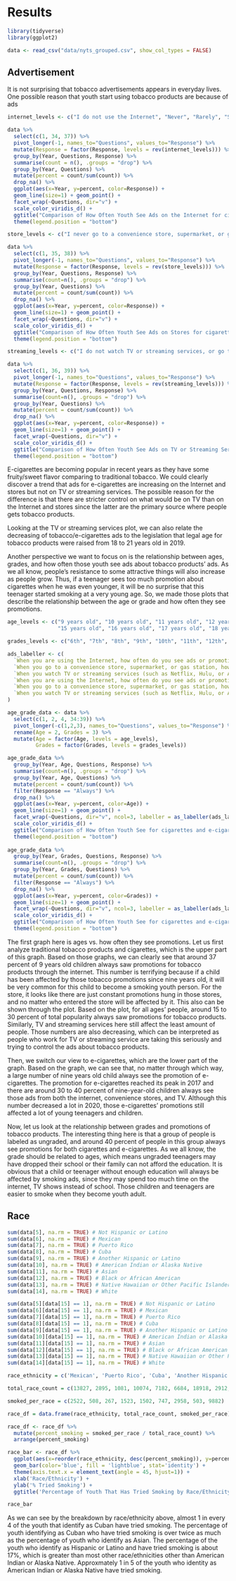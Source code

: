 # Results

```r
library(tidyverse)
library(ggplot2)
```


```r
data <- read_csv("data/nyts_grouped.csv", show_col_types = FALSE)
```

## Advertisement 

It is not surprising that tobacco advertisements appears in everyday lives. One possible reason that youth start using tobacco products are because of ads

```r

internet_levels <- c("I do not use the Internet", "Never", "Rarely", "Sometimes", "Most of the time", "Always")

data %>% 
  select(c(1, 34, 37)) %>% 
  pivot_longer(-1, names_to="Questions", values_to="Response") %>% 
  mutate(Response = factor(Response, levels = rev(internet_levels))) %>% 
  group_by(Year, Questions, Response) %>% 
  summarise(count = n(), .groups = "drop") %>% 
  group_by(Year, Questions) %>% 
  mutate(percent = count/sum(count)) %>% 
  drop_na() %>% 
  ggplot(aes(x=Year, y=percent, color=Response)) + 
  geom_line(size=1) + geom_point() +
  facet_wrap(~Questions, dir="v") + 
  scale_color_viridis_d() +
  ggtitle("Comparison of How Often Youth See Ads on the Internet for cigarettes and e-cigarettes") + 
  theme(legend.position = "bottom")
```



```r

store_levels <- c("I never go to a convenience store, supermarket, or gas station", "Never", "Rarely", "Sometimes", "Most of the time", "Always")

data %>% 
  select(c(1, 35, 38)) %>% 
  pivot_longer(-1, names_to="Questions", values_to="Response") %>% 
  mutate(Response = factor(Response, levels = rev(store_levels))) %>% 
  group_by(Year, Questions, Response) %>% 
  summarise(count=n(), .groups = "drop") %>%
  group_by(Year, Questions) %>% 
  mutate(percent = count/sum(count)) %>% 
  drop_na() %>% 
  ggplot(aes(x=Year, y=percent, color=Response)) + 
  geom_line(size=1) + geom_point() +
  facet_wrap(~Questions, dir="v") + 
  scale_color_viridis_d() + 
  ggtitle("Comparison of How Often Youth See Ads on Stores for cigarettes and e-cigarettes") + 
  theme(legend.position = "bottom")
```

```r

streaming_levels <- c("I do not watch TV or streaming services, or go to the movies", "Never", "Rarely", "Sometimes", "Most of the time", "Always")

data %>% 
  select(c(1, 36, 39)) %>% 
  pivot_longer(-1, names_to="Questions", values_to="Response") %>% 
  mutate(Response = factor(Response, levels = rev(streaming_levels))) %>% 
  group_by(Year, Questions, Response) %>% 
  summarise(count=n(), .groups = "drop") %>%
  group_by(Year, Questions) %>% 
  mutate(percent = count/sum(count)) %>% 
  drop_na() %>% 
  ggplot(aes(x=Year, y=percent, color=Response)) + 
  geom_line(size=1) + geom_point() +
  facet_wrap(~Questions, dir="v") + 
  scale_color_viridis_d() +
  ggtitle("Comparison of How Often Youth See Ads on TV or Streaming Services for cigarettes and e-cigarettes") + 
  theme(legend.position = "bottom")
```

E-cigarettes are becoming popular in recent years as they have some fruity/sweet flavor comparing to traditional tobacco. 
We could clearly discover a trend that ads for e-cigarettes are increasing on the Internet and stores but not on TV or streaming services. The possible reason for the difference is that there are stricter control on what would be on TV than on the Internet and stores since the latter are the primary source where people gets tobacco products. 

Looking at the TV or streaming services plot, we can also relate the decreasing of tobacco/e-cigarettes ads to the legislation that legal age for tobacco products were raised from 18 to 21 years old in 2019. 



Another perspective we want to focus on is the relationship between ages, grades, and how often those youth see ads about tobacco products' ads. As we all know, people’s resistance to some attractive things will also increase as people grow. Thus, if a teenager sees too much promotion about cigarettes when he was even younger, it will be no surprise that this teenager started smoking at a very young age. So, we made those plots that describe the relationship between the age or grade and how often they see promotions. 

```r

age_levels <- c("9 years old", "10 years old", "11 years old", "12 years old", "13 years old", "14 years old", 
                "15 years old", "16 years old", "17 years old", "18 years old", "19 years old or older")

grades_levels <- c("6th", "7th", "8th", "9th", "10th", "11th", "12th", "Ungraded or other grade")

ads_labeller <- c(
  `When you are using the Internet, how often do you see ads or promotions for cigarettes or other tobacco products?`="Internet, cigarettes or other tobacco products",
  `When you go to a convenience store, supermarket, or gas station, how often do you see ads or promotions for cigarettes or other tobacco products?`="Stores, cigarettes or other tobacco products",
  `When you watch TV or streaming services (such as Netflix, Hulu, or Amazon Prime), or go to the movies, how often do you see ads or promotions for cigarettes or other tobacco products?`="TV or streaming, cigarettes or other tobacco products",
  `When you are using the Internet, how often do you see ads or promotions for e-cigarettes?`="Internet, e-cigarettes",
  `When you go to a convenience store, supermarket, or gas station, how often do you see ads or promotions for e-cigarettes?`="Stores, e-cigarettes",
  `When you watch TV or streaming services (such as Netflix, Hulu, or Amazon Prime), or go to the movies, how often do you see ads or promotions for e-cigarettes?`="TV or streaming, e-cigarettes"
)

age_grade_data <- data %>% 
  select(c(1, 2, 4, 34:39)) %>% 
  pivot_longer(-c(1,2,3), names_to="Questions", values_to="Response") %>% 
  rename(Age = 2, Grades = 3) %>% 
  mutate(Age = factor(Age, levels = age_levels),
         Grades = factor(Grades, levels = grades_levels))

age_grade_data %>%
  group_by(Year, Age, Questions, Response) %>% 
  summarise(count=n(), .groups = "drop") %>%
  group_by(Year, Age, Questions) %>% 
  mutate(percent = count/sum(count)) %>% 
  filter(Response == "Always") %>%
  drop_na() %>% 
  ggplot(aes(x=Year, y=percent, color=Age)) + 
  geom_line(size=1) + geom_point() +
  facet_wrap(~Questions, dir="v", ncol=3, labeller = as_labeller(ads_labeller)) + 
  scale_color_viridis_d() +
  ggtitle("Comparison of How Often Youth See for cigarettes and e-cigarettes by Age") +
  theme(legend.position = "bottom")
  
age_grade_data %>%
  group_by(Year, Grades, Questions, Response) %>% 
  summarise(count=n(), .groups = "drop") %>%
  group_by(Year, Grades, Questions) %>% 
  mutate(percent = count/sum(count)) %>% 
  filter(Response == "Always") %>%
  drop_na() %>% 
  ggplot(aes(x=Year, y=percent, color=Grades)) + 
  geom_line(size=1) + geom_point() +
  facet_wrap(~Questions, dir="v", ncol=3, labeller = as_labeller(ads_labeller)) + 
  scale_color_viridis_d() +
  ggtitle("Comparison of How Often Youth See for cigarettes and e-cigarettes by Grades") +
  theme(legend.position = "bottom")
```

The first graph here is ages vs. how often they see promotions. Let us first analyze traditional tobacco products and cigarettes, which is the upper part of this graph. Based on those graphs, we can clearly see that around 37 percent of 9 years old children always saw promotions for tobacco products through the internet. This number is terrifying because if a child has been affected by those tobacco promotions since nine years old, it will be very common for this child to become a smoking youth person. For the store, it looks like there are just constant promotions hung in those stores, and no matter who entered the store will be affected by it. This also can be shown through the plot. Based on the plot, for all ages’ people, around 15 to 30 percent of total popularity always saw promotions for tobacco products. Similarly, TV and streaming services here still affect the least amount of people. Those numbers are also decreasing, which can be interpreted as people who work for TV or streaming service are taking this seriously and trying to control the ads about tobacco products. 

Then, we switch our view to e-cigarettes, which are the lower part of the graph. Based on the graph, we can see that, no matter through which way, a large number of nine years old child always see the promotion of e-cigarettes. The promotion for e-cigarettes reached its peak in 2017 and there are around 30 to 40 percent of nine-year-old children always see those ads from both the internet, convenience stores, and TV. Although this number decreased a lot in 2020, those e-cigarettes’ promotions still affected a lot of young teenagers and children.

Now, let us look at the relationship between grades and promotions of tobacco products. The interesting thing here is that a group of people is labeled as ungraded, and around 40 percent of people in this group always see promotions for both cigarettes and e-cigarettes. As we all know, the grade should be related to ages, which means ungraded teenagers may have dropped their school or their family can not afford the education. It is obvious that a child or teenager without enough education will always be affected by smoking ads, since they may spend too much time on the internet, TV shows instead of school. Those children and teenagers are easier to smoke when they become youth adult.


## Race 


```r
sum(data[5], na.rm = TRUE) # Not Hispanic or Latino
sum(data[6], na.rm = TRUE) # Mexican
sum(data[7], na.rm = TRUE) # Puerto Rico
sum(data[8], na.rm = TRUE) # Cuba
sum(data[9], na.rm = TRUE) # Another Hispanic or Latino
sum(data[10], na.rm = TRUE) # American Indian or Alaska Native
sum(data[11], na.rm = TRUE) # Asian
sum(data[12], na.rm = TRUE) # Black or African American
sum(data[13], na.rm = TRUE) # Native Hawaiian or Other Pacific Islander
sum(data[14], na.rm = TRUE) # White
```

```r
sum(data[5][data[15] == 1], na.rm = TRUE) # Not Hispanic or Latino
sum(data[6][data[15] == 1], na.rm = TRUE) # Mexican
sum(data[7][data[15] == 1], na.rm = TRUE) # Puerto Rico
sum(data[8][data[15] == 1], na.rm = TRUE) # Cuba
sum(data[9][data[15] == 1], na.rm = TRUE) # Another Hispanic or Latino
sum(data[10][data[15] == 1], na.rm = TRUE) # American Indian or Alaska Native
sum(data[11][data[15] == 1], na.rm = TRUE) # Asian
sum(data[12][data[15] == 1], na.rm = TRUE) # Black or African American
sum(data[13][data[15] == 1], na.rm = TRUE) # Native Hawaiian or Other Pacific Islander
sum(data[14][data[15] == 1], na.rm = TRUE) # White
```

```r
race_ethnicity = c('Mexican', 'Puerto Rico', 'Cuba', 'Another Hispanic or Latino', 'American Indian or Alaska Native', 'Asian', 'Black or African American', 'Native Hawaiian or Other Pacific Islander', 'White')

total_race_count = c(13827, 2895, 1081, 10074, 7182, 6684, 18918, 2912, 56445)

smoked_per_race = c(2522, 508, 267, 1523, 1502, 747, 2958, 503, 9882)

race_df = data.frame(race_ethnicity, total_race_count, smoked_per_race)
```

```r
race_df <- race_df %>%
  mutate(percent_smoking = smoked_per_race / total_race_count) %>%
  arrange(percent_smoking)

race_bar <- race_df %>%
  ggplot(aes(x=reorder(race_ethnicity, desc(percent_smoking)), y=percent_smoking)) +
  geom_bar(color='blue', fill = 'lightblue', stat='identity') +
  theme(axis.text.x = element_text(angle = 45, hjust=1)) +
  xlab('Race/Ethnicity') +
  ylab('% Tried Smoking') +
  ggtitle('Percentage of Youth That Has Tried Smoking by Race/Ethnicity')

race_bar
```


As we can see by the breakdown by race/ethnicity above, almost 1 in every 4 of the youth that identify as Cuban have tried smoking. The percentage of youth identifying as Cuban who have tried smoking is over twice as much as the percentage of youth who identify as Asian. The percentage of the youth who identify as Hispanic or Latino and have tried smoking is about 17%, which is greater than most other race/ethnicities other than American Indian or Alaska Native. Approxmately 1 in 5 of the youth who identity as American Indian or Alaska Native have tried smoking. 









